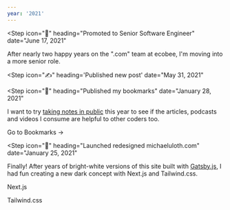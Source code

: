 ```yaml
---
year: '2021'
---
```


<Step
  icon="🎉"
  heading="Promoted to Senior Software Engineer"
  date="June 17, 2021"
>

After nearly two happy years on the ".com" team at ecobee, I'm moving into a more senior role.

</Step>

<Step
  icon="✍️"
  heading='Published new post'
  date="May 31, 2021"
>

<Card
  title="How ecobee Uses Slack to Report Data Entry Errors to Content Editors"
  blurb="How the 'dotcom' team at ecobee uses Slack as a CMS alert system."
  href="/slack-alerts-for-cms-errors"
  imageUrl="https://res.cloudinary.com/ooloth/image/upload/v1645224835/mu/slack-logo-in-browser.jpg"
  imageWidth={5364}
  imageHeight={3576}
/>

</Step>

<Step
  icon="🔖"
  heading="Published my bookmarks"
  date="January 28, 2021"
>

I want to try [taking notes in public](https://www.swyx.io/learn-in-public) this year to see if the articles, podcasts and videos I consume are helpful to other coders too.

<BlockLink href="/bookmarks">Go to Bookmarks &rarr;</BlockLink>

</Step>

<Step
  icon="🎨"
  heading="Launched redesigned michaeluloth.com"
  date="January 25, 2021"
>

Finally! After years of bright-white versions of this site built with [Gatsby.js](https://www.gatsbyjs.com), I had fun creating a new dark concept with Next.js and Tailwind.css.

<BlockLink icon="📖" href="https://nextjs.org">Next.js</BlockLink>

<BlockLink icon="📖" href="https://tailwindcss.com">Tailwind.css</BlockLink>

</Step>
